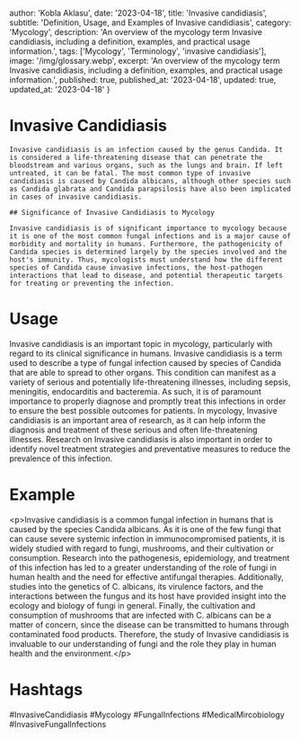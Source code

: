 
  author: 'Kobla Aklasu',
  date: '2023-04-18',
  title: 'Invasive candidiasis',
  subtitle: 'Definition, Usage, and Examples of Invasive candidiasis',
  category: 'Mycology',
  description: 'An overview of the mycology term Invasive candidiasis, including a definition, examples, and practical usage information.',
  tags: ['Mycology', 'Terminology', 'invasive candidiasis'],
  image: '/img/glossary.webp',
  excerpt: 'An overview of the mycology term Invasive candidiasis, including a definition, examples, and practical usage information.',
  published: true,
  published_at: '2023-04-18',
  updated: true,
  updated_at: '2023-04-18'
}




# Invasive Candidiasis
    
    Invasive candidiasis is an infection caused by the genus Candida. It is considered a life-threatening disease that can penetrate the bloodstream and various organs, such as the lungs and brain. If left untreated, it can be fatal. The most common type of invasive candidiasis is caused by Candida albicans, although other species such as Candida glabrata and Candida parapsilosis have also been implicated in cases of invasive candidiasis.
    
    ## Significance of Invasive Candidiasis to Mycology
    
    Invasive candidiasis is of significant importance to mycology because it is one of the most common fungal infections and is a major cause of morbidity and mortality in humans. Furthermore, the pathogenicity of Candida species is determined largely by the species involved and the host's immunity. Thus, mycologists must understand how the different species of Candida cause invasive infections, the host-pathogen interactions that lead to disease, and potential therapeutic targets for treating or preventing the infection.

# Usage

Invasive candidiasis is an important topic in mycology, particularly with regard to its clinical significance in humans. Invasive candidiasis is a term used to describe a type of fungal infection caused by species of Candida that are able to spread to other organs. This condition can manifest as a variety of serious and potentially life-threatening illnesses, including sepsis, meningitis, endocarditis and bacteremia. As such, it is of paramount importance to properly diagnose and promptly treat this infections in order to ensure the best possible outcomes for patients. In mycology, Invasive candidiasis is an important area of research, as it can help inform the diagnosis and treatment of these serious and often life-threatening illnesses. Research on Invasive candidiasis is also important in order to identify novel treatment strategies and preventative measures to reduce the prevalence of this infection.

# Example

&lt;p&gt;Invasive candidiasis is a common fungal infection in humans that is caused by the species Candida albicans. As it is one of the few fungi that can cause severe systemic infection in immunocompromised patients, it is widely studied with regard to fungi, mushrooms, and their cultivation or consumption. Research into the pathogenesis, epidemiology, and treatment of this infection has led to a greater understanding of the role of fungi in human health and the need for effective antifungal therapies. Additionally, studies into the genetics of C. albicans, its virulence factors, and the interactions between the fungus and its host have provided insight into the ecology and biology of fungi in general. Finally, the cultivation and consumption of mushrooms that are infected with C. albicans can be a matter of concern, since the disease can be transmitted to humans through contaminated food products. Therefore, the study of Invasive candidiasis is invaluable to our understanding of fungi and the role they play in human health and the environment.&lt;/p&gt;

# Hashtags

#InvasiveCandidiasis #Mycology #FungalInfections #MedicalMircobiology #InvasiveFungalInfections

